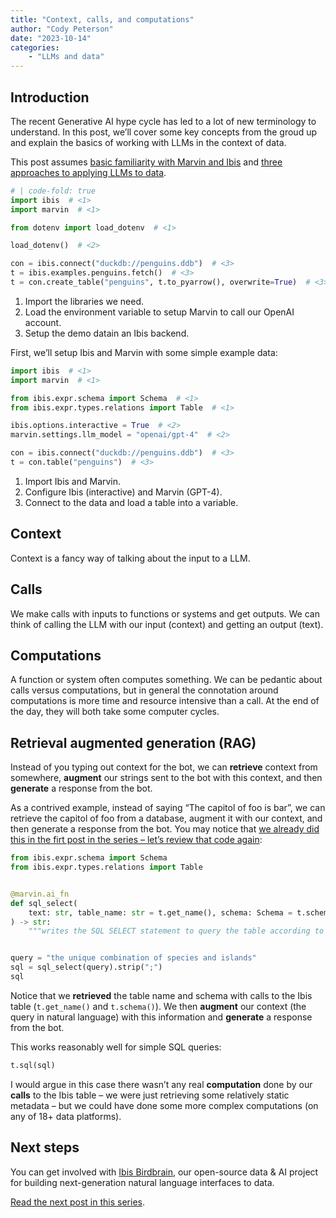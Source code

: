 ```yaml
---
title: "Context, calls, and computations"
author: "Cody Peterson"
date: "2023-10-14"
categories:
    - "LLMs and data"
---
```


## Introduction

The recent Generative AI hype cycle has led to a lot of new terminology to
understand. In this post, we'll cover some key concepts from the groud up and
explain the basics of working with LLMs in the context of data.

This post assumes [basic familiarity with Marvin and Ibis](../llms-and-data-pt0)
and [three approaches to applying LLMs to data](../llms-and-data-pt1).

```python
# | code-fold: true
import ibis  # <1>
import marvin  # <1>

from dotenv import load_dotenv  # <1>

load_dotenv()  # <2>

con = ibis.connect("duckdb://penguins.ddb")  # <3>
t = ibis.examples.penguins.fetch()  # <3>
t = con.create_table("penguins", t.to_pyarrow(), overwrite=True)  # <3>
```

1. Import the libraries we need.
2. Load the environment variable to setup Marvin to call our OpenAI account.
3. Setup the demo datain an Ibis backend.

First, we'll setup Ibis and Marvin with some simple example data:

```python
import ibis  # <1>
import marvin  # <1>

from ibis.expr.schema import Schema  # <1>
from ibis.expr.types.relations import Table  # <1>

ibis.options.interactive = True  # <2>
marvin.settings.llm_model = "openai/gpt-4"  # <2>

con = ibis.connect("duckdb://penguins.ddb")  # <3>
t = con.table("penguins")  # <3>
```

1. Import Ibis and Marvin.
2. Configure Ibis (interactive) and Marvin (GPT-4).
3. Connect to the data and load a table into a variable.

## Context

Context is a fancy way of talking about the input to a LLM.

## Calls

We make calls with inputs to functions or systems and get outputs. We can think
of calling the LLM with our input (context) and getting an output (text).

## Computations

A function or system often computes something. We can be pedantic about calls
versus computations, but in general the connotation around computations is more
time and resource intensive than a call. At the end of the day, they will both
take some computer cycles.

## Retrieval augmented generation (RAG)

Instead of you typing out context for the bot, we can **retrieve** context from
somewhere, **augment** our strings sent to the bot with this context, and then
**generate** a response from the bot.

As a contrived example, instead of saying "The capitol of foo is bar", we can
retrieve the capitol of foo from a database, augment it with our context, and
then generate a response from the bot. You may notice that [we already did this
in the firt post in the series -- let's review that code
again](../llms-and-data-pt0):

```python
from ibis.expr.schema import Schema
from ibis.expr.types.relations import Table


@marvin.ai_fn
def sql_select(
    text: str, table_name: str = t.get_name(), schema: Schema = t.schema()
) -> str:
    """writes the SQL SELECT statement to query the table according to the text"""


query = "the unique combination of species and islands"
sql = sql_select(query).strip(";")
sql
```

Notice that we **retrieved** the table name and schema with calls to the Ibis
table (`t.get_name()` and `t.schema()`). We then **augment** our context (the
query in natural language) with this information and **generate** a response
from the bot.

This works reasonably well for simple SQL queries:

```python
t.sql(sql)
```

I would argue in this case there wasn't any real **computation** done by our
**calls** to the Ibis table -- we were just retrieving some relatively static
metadata -- but we could have done some more complex computations (on any of 18+
data platforms).

## Next steps

You can get involved with [Ibis
Birdbrain](https://github.com/ibis-project/ibis-birdbrain), our open-source data
& AI project for building next-generation natural language interfaces to data.

[Read the next post in this series](../llms-and-data-pt3).
